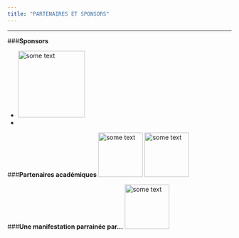 ```yaml
---
title: "PARTENAIRES ET SPONSORS"
---
```


***

###**Sponsors**

- <img src="http://angletr2017.com/FIG/Capionis.png" alt="some text"
width="150" height="150">
-


###**Partenaires académiques**
<img src="http://angletr2017.com/FIG/Uppa.png" alt="some text"
width="100" height="100">\phantom{-------------} \hspace{5cm}<img src="http://angletr2017.com/FIG/Cnrs.png" alt="some text"
width="100" height="100">

  

###**Une manifestation parrainée par...**
<img src="http://angletr2017.com/FIG/" alt="some text" width="100" height="100">